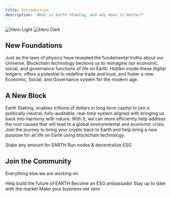 ```yaml
---
title: Introduction
description: 'What is Earth Staking, and why does it matter?'
---
```


<img
  className="block dark:hidden"
  src="/images/intro.png"
  alt="Hero Light"
/>
<img
  className="hidden dark:block"
  src="/images/intro.png"
  alt="Hero Dark"
/>

## New Foundations

Just as the laws of physics have revealed the fundamental truths about our Universe, Blockchain technology beckons us to reimagine our economic, social, and governance functions of life on Earth. 
Hidden inside these digital ledgers, offers a potential to redefine trade and trust, and foster a new Economic, Social, and Governance system for the modern age. 

## A New Block

Earth Staking, enables trillions of dollars in long term capital to join a politically-neutral, fully-auditable, real-time system aligned with bringing us back into harmony with nature. With it, we can more efficiently help address the root causes that will lead to a global environmental and economic crisis.
Join the journey to bring your crypto back to Earth and help bring a new purpose for all life on Earth using blockchain technology.

<CardGroup cols={2}>
  <Card
    title="Ethereum Staking"
    icon="ethereum"
    href="/ethereum"
  >
    Stake any amount for EARTH
  </Card>
  <Card
    title="Governance"
    icon="shield-halved"
    href="/governance"
  >
    Run nodes & decentralize ESG
  </Card>
</CardGroup>

## Join the Community

Everything else we are working on.

<CardGroup cols={2}>
  <Card
    title="Developers"
    icon="dolphin"
    href="/EARTH/developers"
  >
    Help build the future of EARTH
  </Card>
  <Card
    title="Ambassadors"
    icon="teddy-bear"
    href="/ESG/ambassadors"
  >
    Become an ESG ambassador
  </Card>
  <Card
    title="Investors"
    icon="whale"
    href="https://newsletter.earthstaking.com"
  >
    Stay up to date with the market
  </Card>
  <Card
    title="Partners"
    icon="turtle"
    href="/resources/partners"
  >
    Make your business net zero
  </Card>
</CardGroup>
